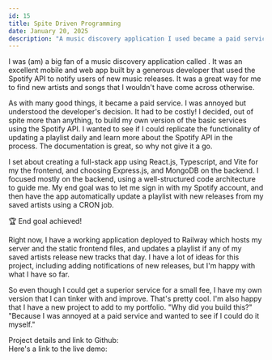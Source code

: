 ```yaml
---
id: 15
title: Spite Driven Programming
date: January 20, 2025
description: "A music discovery application I used became a paid service. I was annoyed but understood the developer's decision. I decided, out of spite more than anything, to build my own version of the using the Spotify API."
---
```



<Picture src={programmer} alt="angry programmer" />

I was (am) a big fan of a music discovery application called <Anchor link="https://www.crabhands.com" text="crabhands" variant="link" />. It was an excellent mobile and web app built by a generous developer that used the Spotify API to notify users of new music releases. It was a great way for me to find new artists and songs that I wouldn't have come across otherwise.

As with many good things, it became a paid service. I was annoyed but understood the developer's decision. It had to be costly! I decided, out of spite more than anything, to build my own version of the basic services using the Spotify API. I wanted to see if I could replicate the functionality of updating a playlist daily and learn more about the Spotify API in the process. The documentation is great, so why not give it a go.

I set about creating a full-stack app using React.js, Typescript, and Vite for my the frontend, and choosing Express.js, and MongoDB on the backend. I focused mostly on the backend, using a well-structured code architecture to guide me. My end goal was to let me sign in with my Spotify account, and then have the app automatically update a playlist with new releases from my saved artists using a CRON job.

<p className="callout">
🏆 End goal achieved!
</p>

Right now, I have a working application deployed to Railway which hosts my server and the static frontend files, and updates a playlist if any of my saved artists release new tracks that day. I have a lot of ideas for this project, including adding notifications of new releases, but I'm happy with what I have so far.

So even though I could get a superior service for a small fee, I have my own version that I can tinker with and improve. That's pretty cool. I'm also happy that I have a new project to add to my portfolio. "Why did you build this?" "Because I was annoyed at a paid service and wanted to see if I could do it myself."

Project details and link to Github: <Anchor text="New Music Releases" link="/projects/new-music-releases" variant="link" />  
Here's a link to the live demo: <Anchor link="https://new-music-releases-production.up.railway.app" variant="link" />
